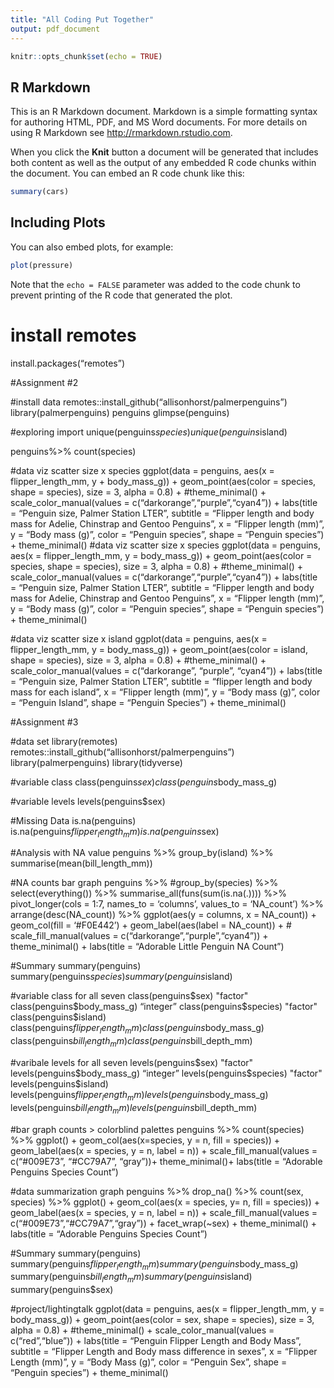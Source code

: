 ---
title: "All Coding Put Together"
output: pdf_document
---

```{r setup, include=FALSE}
knitr::opts_chunk$set(echo = TRUE)
```

## R Markdown

This is an R Markdown document. Markdown is a simple formatting syntax for authoring HTML, PDF, and MS Word documents. For more details on using R Markdown see <http://rmarkdown.rstudio.com>.

When you click the **Knit** button a document will be generated that includes both content as well as the output of any embedded R code chunks within the document. You can embed an R code chunk like this:

```{r cars}
summary(cars)
```

## Including Plots

You can also embed plots, for example:

```{r pressure, echo=FALSE}
plot(pressure)
```

Note that the `echo = FALSE` parameter was added to the code chunk to prevent printing of the R code that generated the plot.

# install remotes
install.packages("remotes")

#Assignment #2

#install data 
remotes::install_github("allisonhorst/palmerpenguins")
library(palmerpenguins)
penguins
glimpse(penguins)

#exploring import 
unique(penguins$species)
unique(penguins$island)

penguins%>%
  count(species)

#data viz scatter size x species 
ggplot(data = penguins,
       aes(x = flipper_length_mm,
           y + body_mass_g)) +
  geom_point(aes(color = species, 
                 shape = species),
             size = 3,
             alpha = 0.8) +
  #theme_minimal() +
  scale_color_manual(values = c("darkorange","purple","cyan4")) +
  labs(title = "Penguin size, Palmer Station LTER",
       subtitle = "Flipper length and body mass for Adelie, Chinstrap and Gentoo Penguins",
       x = "Flipper length (mm)",
       y = "Body mass (g)",
       color = "Penguin species",
       shape = "Penguin species") +
  theme_minimal()
#data viz scatter size x species
ggplot(data = penguins, 
       aes(x = flipper_length_mm,
           y = body_mass_g)) +
  geom_point(aes(color = species, 
                 shape = species),
             size = 3,
             alpha = 0.8) +
  #theme_minimal() +
  scale_color_manual(values = c("darkorange","purple","cyan4")) +
  labs(title = "Penguin size, Palmer Station LTER",
       subtitle = "Flipper length and body mass for Adelie, Chinstrap and Gentoo Penguins",
       x = "Flipper length (mm)",
       y = "Body mass (g)",
       color = "Penguin species",
       shape = "Penguin species") +
  theme_minimal()

#data viz scatter size x island 
ggplot(data = penguins,
       aes(x = flipper_length_mm,
           y = body_mass_g)) +
  geom_point(aes(color = island,
                 shape = species),
             size = 3,
             alpha = 0.8) +
  #theme_minimal() +
  scale_color_manual(values = c("darkorange", "purple", "cyan4")) +
  labs(title = "Penguin size, Palmer Station LTER",
       subtitle = "flipper length and body mass for each island",
       x = "Flipper length (mm)",
       y = "Body mass (g)",
       color = "Penguin Island",
       shape = "Penguin Species") +
  theme_minimal()



#Assignment #3

#data set 
library(remotes)
remotes::install_github("allisonhorst/palmerpenguins")
library(palmerpenguins)
library(tidyverse)


#variable class
class(penguins$sex)
class(penguins$body_mass_g)

#variable levels 
levels(penguins$sex)

#Missing Data
is.na(penguins)
is.na(penguins$flipper_length_mm)
is.na(penguins$sex)

#Analysis with NA value
penguins %>%
  group_by(island) %>%
  summarise(mean(bill_length_mm))
  
#NA counts bar graph
penguins %>%
  #group_by(species) %>%
  select(everything()) %>%
  summarise_all(funs(sum(is.na(.)))) %>%
  pivot_longer(cols = 1:7, names_to = 'columns', values_to = 'NA_count') %>%
  arrange(desc(NA_count)) %>%
  ggplot(aes(y = columns, x = NA_count)) + geom_col(fill = '#F0E442') +
  geom_label(aes(label = NA_count)) +
  #   scale_fill_manual(values = c("darkorange","purple","cyan4")) +
  theme_minimal() +
  labs(title = "Adorable Little Penguin NA Count")
  
#Summary
summary(penguins)
summary(penguins$species)
summary(penguins$island)


#variable class for all seven
class(penguins$sex)
"factor"
class(penguins$body_mass_g)
"integer"
class(penguins$species)
"factor"
class(penguins$island)
class(penguins$flipper_length_mm)
class(penguins$body_mass_g)
class(penguins$bill_length_mm)
class(penguins$bill_depth_mm)

#varibale levels for all seven
levels(penguins$sex)
"factor"
levels(penguins$body_mass_g)
"integer"
levels(penguins$species)
"factor"
levels(penguins$island)
levels(penguins$flipper_length_mm)
levels(penguins$body_mass_g)
levels(penguins$bill_length_mm)
levels(penguins$bill_depth_mm)

#bar graph counts > colorblind palettes 
penguins %>%
  count(species) %>%
  ggplot() + geom_col(aes(x=species, y = n, fill = species)) +
  geom_label(aes(x = species, y = n, label = n)) +
  scale_fill_manual(values = c("#009E73", "#CC79A7", "gray"))+
  theme_minimal()+
  labs(title = "Adorable Penguins Species Count")
  
#data summarization graph
penguins %>%
  drop_na() %>%
  count(sex, species) %>%
  ggplot() + geom_col(aes(x = species, y= n, fill = species)) +
  geom_label(aes(x = species, y = n, label = n)) +
  scale_fill_manual(values = c("#009E73","#CC79A7","gray")) +
  facet_wrap(~sex) +
  theme_minimal() +
  labs(title = "Adorable Penguins Species Count")

  
#Summary
summary(penguins)
summary(penguins$flipper_length_mm)
summary(penguins$body_mass_g)
summary(penguins$bill_length_mm)
summary(penguins$island)
summary(penguins$sex)

#project/lightingtalk
ggplot(data = penguins,
       aes(x = flipper_length_mm,
           y = body_mass_g)) +
  geom_point(aes(color = sex,
                 shape = species),
             size = 3,
             alpha = 0.8) +
  #theme_minimal() +
  scale_color_manual(values = c("red","blue")) +
  labs(title = "Penguin Flipper Length and Body Mass",
       subtitle = "Flipper Length and Body mass difference in sexes",
       x = "Flipper Length (mm)",
       y = "Body Mass (g)",
       color = "Penguin Sex",
       shape = "Penguin species") +
  theme_minimal()
